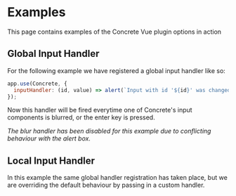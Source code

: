 
<Meta of={ExamplesStories} />

# Examples

This page contains examples of the Concrete Vue plugin options in action

## Global Input Handler

For the following example we have registered a global input handler like so:

```javascript dark
app.use(Concrete, {
  inputHandler: (id, value) => alert(`Input with id '${id}' was changed to ${value}`),
});
```

Now this handler will be fired everytime one of Concrete's input components is blurred, or the enter key is pressed.

*The blur handler has been disabled for this example due to conflicting behaviour with the alert box.*

<Canvas transformSnippet="open">
  <Story of={ExamplesStories.GlobalInputHandler} />
</Canvas>

## Local Input Handler

In this example the same global handler registration has taken place, but we are overriding the default behaviour by
passing in a custom handler.

<Canvas transformSnippet="open">
  <Story of={ExamplesStories.LocalInputHandler} />
</Canvas>
